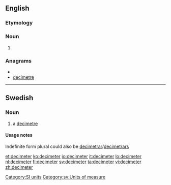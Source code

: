 ==English==

===Etymology===
{{prefix|deci|meter}}

===Noun===
{{en-noun}}

# {{US}} {{alternative spelling of|[[decimetre]]}}

===Anagrams===
* {{alphagram|cdeeeimrt}}
* [[decimetre#English|decimetre]]

[[Category:SI units]]

----

==Swedish==

===Noun===
{{sv-noun-irreg-c|2=decimetern|3=decimeter|4=decimeterna}}

# a [[decimetre]]

====Usage notes====
Indefinite form plural could also be [[decimetrar]]/[[decimetrars]]

[[Category:sv:Units of measure]]

[[et:decimeter]]
[[ko:decimeter]]
[[io:decimeter]]
[[it:decimeter]]
[[lo:decimeter]]
[[nl:decimeter]]
[[fi:decimeter]]
[[sv:decimeter]]
[[ta:decimeter]]
[[vi:decimeter]]
[[zh:decimeter]]